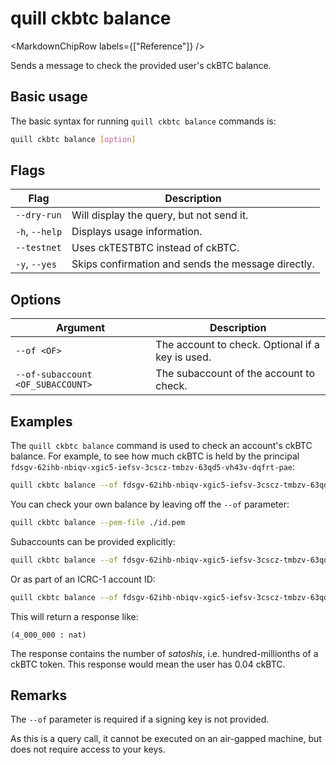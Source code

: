 
# quill ckbtc balance

<MarkdownChipRow labels={["Reference"]} />

Sends a message to check the provided user's ckBTC balance.

## Basic usage

The basic syntax for running `quill ckbtc balance` commands is:

```bash
quill ckbtc balance [option]
```

## Flags

| Flag           | Description                                        |
|----------------|----------------------------------------------------|
| `--dry-run`    | Will display the query, but not send it.           |
| `-h`, `--help` | Displays usage information.                        |
| `--testnet`    | Uses ckTESTBTC instead of ckBTC.                   |
| `-y`, `--yes`  | Skips confirmation and sends the message directly. |

## Options

| Argument                          | Description                                      |
|-----------------------------------|--------------------------------------------------|
| `--of <OF>`                       | The account to check. Optional if a key is used. |
| `--of-subaccount <OF_SUBACCOUNT>` | The subaccount of the account to check.          |

## Examples

The `quill ckbtc balance` command is used to check an account's ckBTC balance. For example, to see how much ckBTC is held by the principal `fdsgv-62ihb-nbiqv-xgic5-iefsv-3cscz-tmbzv-63qd5-vh43v-dqfrt-pae`:

```sh
quill ckbtc balance --of fdsgv-62ihb-nbiqv-xgic5-iefsv-3cscz-tmbzv-63qd5-vh43v-dqfrt-pae
```

You can check your own balance by leaving off the `--of` parameter:

```sh
quill ckbtc balance --pem-file ./id.pem
```

Subaccounts can be provided explicitly:

```sh
quill ckbtc balance --of fdsgv-62ihb-nbiqv-xgic5-iefsv-3cscz-tmbzv-63qd5-vh43v-dqfrt-pae --of-subaccount 01
```

Or as part of an ICRC-1 account ID:

```sh
quill ckbtc balance --of fdsgv-62ihb-nbiqv-xgic5-iefsv-3cscz-tmbzv-63qd5-vh43v-dqfrt-pae-gegmhna.3
```

This will return a response like:

```candid
(4_000_000 : nat)
```

The response contains the number of *satoshis*, i.e. hundred-millionths of a ckBTC token. This response would mean the user has 0.04 ckBTC.

## Remarks

The `--of` parameter is required if a signing key is not provided.

As this is a query call, it cannot be executed on an air-gapped machine, but does not require access to your keys.
